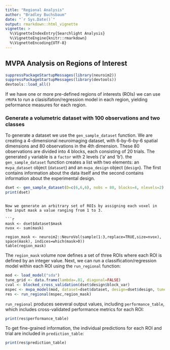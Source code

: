 ```yaml
---
title: "Regional Analysis"
author: "Bradley Buchsbaum"
date: "`r Sys.Date()`"
output: rmarkdown::html_vignette
vignette: >
  %\VignetteIndexEntry{Searchlight Analysis}
  %\VignetteEngine{knitr::rmarkdown}
  %\VignetteEncoding{UTF-8}
---
```



## MVPA Analysis on Regions of Interest

```r
suppressPackageStartupMessages(library(neuroim2))
suppressPackageStartupMessages(library(devtools))
devtools::load_all()
```

If we have one or more pre-defined regions of interests (ROIs) we can use `rMVPA` to run a clasisifation/regression model in each region, yielding peformance measures for each region.

### Generate a volumetric dataset with 100 observations and two classes

To generate a dataset we use the `gen_sample_dataset` function. We are creating a 4-dimensional neuroimaging dataset, with 6-by-6-by-6 spatial dimensions and 80 observations in the 4th dimension. These 80 observations are divided into 4 blocks, each consisting of 20 trials. The generated `y` variable is a `factor` with 2 levels ('a' and 'b'). the `gen_sample_dataset` function creates a list with two elements: an `mvpa_dataset` object (`dataset`) and an `mvpa_design` object (`design`). The first contains information about the data itself and the second contains information about the experimental design.



```r

dset <- gen_sample_dataset(D=c(6,6,6), nobs = 80, blocks=4, nlevels=2)
print(dset)
```

```

Now we generate an arbitrary set of ROIs by assigning each voxel in the input mask a value ranging from 1 to 3. 

```r

mask <- dset$dataset$mask
nvox <- sum(mask)

region_mask <- neuroim2::NeuroVol(sample(1:3,replace=TRUE,size=nvox), space(mask), indices=which(mask>0))
table(region_mask)

```

The `region_mask` volume now defines a set of three ROIs where each ROI is defined by an integer value. Next, we can run a classification/regression model within each ROI using the `run_regional` function:

```r


mod <- load_model("sda")
tune_grid <- data.frame(lambda=.01, diagonal=FALSE)
cval <- blocked_cross_validation(dset$design$block_var)
mspec <- mvpa_model(mod, dataset=dset$dataset, design=dset$design, tune_grid=tune_grid,crossval=cval)
res <- run_regional(mspec,region_mask)

```

`run_regional` produces seeveral output values, including `performance_table`, which includes cross-validated performance metrics for each ROI:

```r
print(res$performance_table)

```

To get fine-grained information, the individual predictions for each ROI and trial are included in `prediction_table`:

```r
print(res$prediction_table)
```

